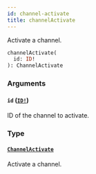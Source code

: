 ```yaml
---
id: channel-activate
title: channelActivate
---
```


Activate a channel.

```graphql
channelActivate(
  id: ID!
): ChannelActivate

```

### Arguments

#### `id` ([`ID!`](/docs/developer/api-reference/scalars/id))

ID of the channel to activate.

### Type

#### [`ChannelActivate`](/docs/developer/api-reference/objects/channel-activate)

Activate a channel.
